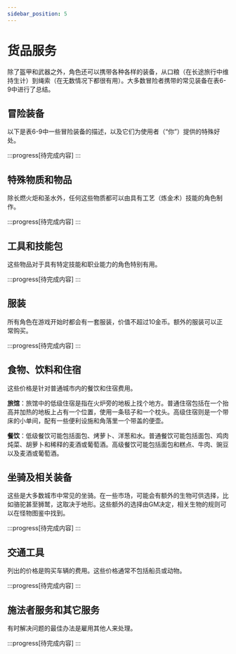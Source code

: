 ---
sidebar_position: 5
---

# 货品服务

除了盔甲和武器之外，角色还可以携带各种各样的装备，从口粮（在长途旅行中维持生计）到绳索（在无数情况下都很有用）。大多数冒险者携带的常见装备在表6-9中进行了总结。

## 冒险装备

以下是表6-9中一些冒险装备的描述，以及它们为使用者（“你”）提供的特殊好处。

:::progress[待完成内容]
:::

## 特殊物质和物品

除长燃火炬和圣水外，任何这些物质都可以由具有工艺（炼金术）技能的角色制作。

:::progress[待完成内容]
:::

## 工具和技能包

这些物品对于具有特定技能和职业能力的角色特别有用。

:::progress[待完成内容]
:::

## 服装

所有角色在游戏开始时都会有一套服装，价值不超过10金币。额外的服装可以正常购买。

:::progress[待完成内容]
:::

## 食物、饮料和住宿

这些价格是针对普通城市内的餐饮和住宿费用。

**旅馆**：旅馆中的低级住宿是指在火炉旁的地板上找个地方。普通住宿包括在一个抬高并加热的地板上占有一个位置，使用一条毯子和一个枕头。高级住宿则是一个带床的小单间，配有一些便利设施和角落里一个带盖的便壶。

**餐饮**：低级餐饮可能包括面包、烤萝卜、洋葱和水。普通餐饮可能包括面包、鸡肉炖菜、胡萝卜和稀释的麦酒或葡萄酒。高级餐饮可能包括面包和糕点、牛肉、豌豆以及麦酒或葡萄酒。

## 坐骑及相关装备

这些是大多数城市中常见的坐骑。在一些市场，可能会有额外的生物可供选择，比如骆驼甚至狮鹫，这取决于地形。这些额外的选择由GM决定，相关生物的规则可以在怪物图鉴中找到。

:::progress[待完成内容]
:::

## 交通工具

列出的价格是购买车辆的费用。这些价格通常不包括船员或动物。

:::progress[待完成内容]
:::

## 施法者服务和其它服务

有时解决问题的最佳办法是雇用其他人来处理。

:::progress[待完成内容]
:::

